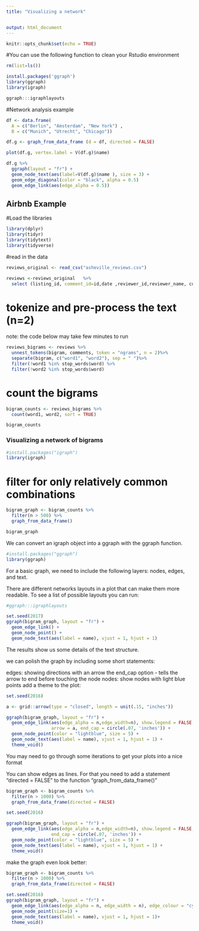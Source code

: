 ```yaml
---
title: "Visualizing a network"


output: html_document
---
```


```r
knitr::opts_chunk$set(echo = TRUE)
```

#You can use the following function to clean your Rstudio environment  
```r
rm(list=ls())
```

```r
install.packages('ggraph')
library(ggraph)
library(igraph)
```

```r
ggraph:::igraphlayouts
```

#Network analysis example

```r
df <- data.frame(
  A = c("Berlin", "Amsterdam", "New York") , 
  B = c("Munich", "Utrecht", "Chicago"))
```


```r
df.g <- graph_from_data_frame (d = df, directed = FALSE)
```


```r
plot(df.g, vertex.label = V(df.g)$name)
```


```r
df.g %>%
  ggraph(layout = "fr") +
  geom_node_text(aes(label=V(df.g)$name ), size = 3) +
  geom_edge_diagonal(color = "black", alpha = 0.5)
  geom_edge_link(aes(edge_alpha = 0.5))
```


## Airbnb Example

#Load the libraries
```r
library(dplyr)
library(tidyr)
library(tidytext)
library(tidyverse)
```

#read in the data
```r
reviews_original <- read_csv("asheville_reviews.csv")
```

```r
reviews <-reviews_original   %>% 
  select (listing_id, comment_id=id,date ,reviewer_id,reviewer_name, comments)
```


# tokenize and pre-process the text (n=2)

note: the code below may take few minutes to run
```r
reviews_bigrams <- reviews %>%
  unnest_tokens(bigram, comments, token = "ngrams", n = 2)%>%
  separate(bigram, c("word1", "word2"), sep = " ")%>%
  filter(!word1 %in% stop_words$word) %>%
  filter(!word2 %in% stop_words$word)
```

# count the bigrams
```r
bigram_counts <- reviews_bigrams %>% 
  count(word1, word2, sort = TRUE)

bigram_counts
```


### Visualizing a network of bigrams

```r
#install.packages("igraph")
library(igraph)
```

# filter for only relatively common combinations
```r
bigram_graph <- bigram_counts %>%
  filter(n > 500) %>%
  graph_from_data_frame()

bigram_graph
```


We can convert an igraph object into a ggraph with the ggraph function.
```r
#install.packages("ggraph")
library(ggraph)
```

For a basic graph, we need to include the following layers: nodes, edges, and text.

There are different networks layouts in a plot that can make them more readable. To see a list of possible layouts you can run:

```r
#ggraph:::igraphlayouts
```


```r
set.seed(2017)
ggraph(bigram_graph, layout = "fr") +
  geom_edge_link() +
  geom_node_point() +
  geom_node_text(aes(label = name), vjust = 1, hjust = 1)
```

The results show us some details of the text structure.

we can polish the graph by including some short statements:

edges: showing directions with an arrow the end_cap option - tells the arrow to end before touching the node 
nodes: show nodes with light blue points
add a theme to the plot:

```r
set.seed(2016)

a <- grid::arrow(type = "closed", length = unit(.15, "inches"))

ggraph(bigram_graph, layout = "fr") +
  geom_edge_link(aes(edge_alpha = n,edge_width=n), show.legend = FALSE,
                 arrow = a, end_cap = circle(.07, 'inches')) +
  geom_node_point(color = "lightblue", size = 5) +
  geom_node_text(aes(label = name), vjust = 1, hjust = 1) +
  theme_void()
```


You may need to go through some iterations to get your plots into a nice format

You can show edges as lines. For that you need to add a statement "directed = FALSE" to the function "graph_from_data_frame()"

```r
bigram_graph <- bigram_counts %>%
  filter(n > 1000) %>%
  graph_from_data_frame(directed = FALSE)

set.seed(2016)

ggraph(bigram_graph, layout = "fr") +
  geom_edge_link(aes(edge_alpha = n,edge_width=n), show.legend = FALSE,
                 end_cap = circle(.07, 'inches')) +
  geom_node_point(color = "lightblue", size = 5) +
  geom_node_text(aes(label = name), vjust = 1, hjust = 1) +
  theme_void()
```

make the graph even look better:

```r
bigram_graph <- bigram_counts %>%
  filter(n > 1000) %>%
  graph_from_data_frame(directed = FALSE)

set.seed(2016)
ggraph(bigram_graph, layout = "fr") +
  geom_edge_link(aes(edge_alpha = n, edge_width = n), edge_colour = "cyan4") +
  geom_node_point(size=1) +
  geom_node_text(aes(label = name), vjust = 1, hjust = 1)+
  theme_void()
```


